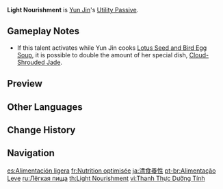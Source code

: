 {{Talent Infobox
|image         = Talent Light Nourishment.png
|character     = Yun Jin
|type          = Utility Passive
|info          = When [[Cooking|Perfect Cooking]] is achieved on [[:Category:Adventurer's Dishes|Food with Adventure-related effects]], there is a 12% chance to obtain double the product.
|utility1      = Cooking
|utility2      = Perfect Adventurer's Dish Cooking
}}
{{Description|"In order to satisfy her appetite while maintaining a perfect figure and singing voice, Yun Jin developed a certain knack for cooking."|2=[[Dainsleif]] in [https://youtu.be/UJ7NrBAKtAA Collected Miscellany - "Yun Jin: Showstopper"]}}
'''Light Nourishment''' is [[Yun Jin]]'s [[Utility Passive]].

==Gameplay Notes==
* If this talent activates while Yun Jin cooks [[Lotus Seed and Bird Egg Soup]], it is possible to double the amount of her special dish, [[Cloud-Shrouded Jade]].
{{Talents by Category List|Perfect Adventurer's Dish Cooking Talents|header=identical|nottitle=Light Nourishment}}

==Preview==
{{Preview
|file=Light Nourishment Preview
}}

==Other Languages==
{{Other Languages
|en      = Light Nourishment
|zhs     = 清食养性
|zhs_rm  = Qīng Shí Yǎngxìng
|zht     = 清食養性
|zht_rm  = Qīng Shí Yǎngxìng
|zh_tl   = Pure Eating, Nurturing Nature
|ja      = 清食養性
|ja_rm   = Seishoku Yousei{{Assumed}}
|ja_tl   = Pure Eating, Nurturing Nature{{Sino|ja}}
|ko      = {{tt|담백|淡白}}한 {{tt|식단|食單}}
|ko_tl   = Light Menu
|es      = Alimentación ligera
|es_tl   = Light Alimentation
|fr      = Nutrition optimisée
|fr_tl   = Optimized Nutrition
|ru      = Лёгкая пища
|ru_tl   = Light Meal
|th      = Light Nourishment
|vi      = {{tt|Thanh Thực Dưỡng Tính|清食養性}}
|vi_tl   = Pure Eating, Nurturing Nature{{Sino|vi}}
|de      = Leichte Nahrung
|de_tl   = Light Nourishment
|id      = Light Nourishment
|pt      = Alimentação Leve
|pt_tl   = 
|tr      = Hafif Yiyecek
|tr_tl   = Light Meal
|it      = Alimentazione leggera
|it_tl   = Light Nourishment
}}

==Change History==
{{Change History|2.4}}

==Navigation==
{{Talent Navbox|Yun Jin}}

[[es:Alimentación ligera]]
[[fr:Nutrition optimisée]]
[[ja:清食養性]]
[[pt-br:Alimentação Leve]]
[[ru:Лёгкая пища]]
[[th:Light Nourishment]]
[[vi:Thanh Thực Dưỡng Tính]]